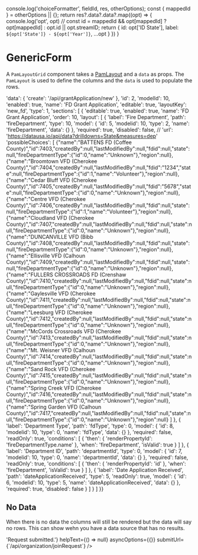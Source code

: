 
  console.log('choiceFormatter', fieldId, res, otherOptions);
  const { mappedId } = otherOptions || {};
  return res?.data?.data?.map((opt) => {
    console.log('opt', opt)
    // const id = mappedId && opt[mappedId] ? opt[mappedId] : opt.id || opt.streamID;
    return { id: opt['ID State'], label: `${opt['State']} - ${opt['Year']}`, ...opt }
  })
}

<Meta title="Form/GenericForm" component={GenericForm} />


# GenericForm

A `PamLayoutGrid` component takes a [PamLayout](/?path=/dataStructures/pamLayout) and a `data` as props. The `PamLayout` is used to define the columns and the `data` is used to populate the rows.

  'data': {
    'create': '/api/grantApplication/new'
  },
  'id': 2,
  'modelId': 10,
  'enabled': true,
  'name': 'FD Grant Application',
  'editable': true,
  'layoutKey': 'new_fd',
  'type': 1,
  'sections': [
    {
      'editable': true,
      'enabled': true,
      'name': 'FD Grant Application',
      'order': 10,
      'layout': [
        {
          'label': 'Fire Department',
          'path': 'fireDepartment',
          'type': 10,
          'model': {
            'id': 5,
            'modelid': 10,
            'type': 2,
            'name': 'fireDepartment',
            'data': {}
          },
          'required': true,
          'disabled': false,
          // 'url': 'https://datausa.io/api/data?drilldowns=State&measures=dep'
          'possibleChoices': [
            {"name":"BATTENS FD (Coffee County)","id":7403,"createdBy":null,"lastModifiedBy":null,"fdid":null,"state":null,"fireDepartmentType":{"id":0,"name":"Unknown"},"region":null},{"name":"Broomtown VFD (Cherokee County)","id":7404,"createdBy":null,"lastModifiedBy":null,"fdid":"1234","state":null,"fireDepartmentType":{"id":1,"name":"Volunteer"},"region":null},{"name":"Cedar Bluff VFD (Cherokee County)","id":7405,"createdBy":null,"lastModifiedBy":null,"fdid":"5678","state":null,"fireDepartmentType":{"id":0,"name":"Unknown"},"region":null},{"name":"Centre VFD (Cherokee County)","id":7406,"createdBy":null,"lastModifiedBy":null,"fdid":null,"state":null,"fireDepartmentType":{"id":1,"name":"Volunteer"},"region":null},{"name":"Cloudland VFD (Cherokee County)","id":7407,"createdBy":null,"lastModifiedBy":null,"fdid":null,"state":null,"fireDepartmentType":{"id":0,"name":"Unknown"},"region":null},{"name":"DUNCANVILLE VFD (Bibb County)","id":7408,"createdBy":null,"lastModifiedBy":null,"fdid":null,"state":null,"fireDepartmentType":{"id":0,"name":"Unknown"},"region":null},{"name":"Ellisville VFD (Calhoun County)","id":7409,"createdBy":null,"lastModifiedBy":null,"fdid":null,"state":null,"fireDepartmentType":{"id":0,"name":"Unknown"},"region":null},{"name":"FULLERS CROSSROADS FD (Crenshaw County)","id":7410,"createdBy":null,"lastModifiedBy":null,"fdid":null,"state":null,"fireDepartmentType":{"id":0,"name":"Unknown"},"region":null},{"name":"Gaylesville VFD (Cherokee County)","id":7411,"createdBy":null,"lastModifiedBy":null,"fdid":null,"state":null,"fireDepartmentType":{"id":0,"name":"Unknown"},"region":null},{"name":"Leesburg VFD (Cherokee County)","id":7412,"createdBy":null,"lastModifiedBy":null,"fdid":null,"state":null,"fireDepartmentType":{"id":0,"name":"Unknown"},"region":null},{"name":"McCords Crossroads VFD (Cherokee County)","id":7413,"createdBy":null,"lastModifiedBy":null,"fdid":null,"state":null,"fireDepartmentType":{"id":0,"name":"Unknown"},"region":null},{"name":"Mt. Weisner VFD (Calhoun County)","id":7414,"createdBy":null,"lastModifiedBy":null,"fdid":null,"state":null,"fireDepartmentType":{"id":0,"name":"Unknown"},"region":null},{"name":"Sand Rock VFD (Cherokee County)","id":7415,"createdBy":null,"lastModifiedBy":null,"fdid":null,"state":null,"fireDepartmentType":{"id":0,"name":"Unknown"},"region":null},{"name":"Spring Creek VFD (Cherokee County)","id":7416,"createdBy":null,"lastModifiedBy":null,"fdid":null,"state":null,"fireDepartmentType":{"id":0,"name":"Unknown"},"region":null},{"name":"Spring Garden VFD (Calhoun County)","id":7417,"createdBy":null,"lastModifiedBy":null,"fdid":null,"state":null,"fireDepartmentType":{"id":0,"name":"Unknown"},"region":null}
            ]
        },
        {
          'label': 'Department Type',
          'path': 'fdType',
          'type': 0,
          'model': {
            'id': 8,
            'modelid': 10,
            'type': 0,
            'name': 'fdType',
            'data': {}
          },
          'required': false,
          'readOnly': true,
          'conditions': [
            {
              'then': {
                'renderPropertyId': 'fireDepartmentType.name'
              },
              'when': 'fireDepartment',
              'isValid': true
            }
          ]
        },
        {
          'label': 'Department ID',
          'path': 'departmentId',
          'type': 0,
          'model': {
            'id': 7,
            'modelid': 10,
            'type': 0,
            'name': 'departmentId',
            'data': {}
          },
          'required': false,
          'readOnly': true,
          'conditions': [
            {
              'then': {
                'renderPropertyId': 'id'
              },
              'when': 'fireDepartment',
              'isValid': true
            }
          ]
        },
        {
          'label': 'Date Application Received',
          'path': 'dateApplicationReceived',
          'type': 5,
          'readOnly': true,
          'model': {
            'id': 6,
            'modelid': 10,
            'type': 5,
            'name': 'dateApplicationReceived',
            'data': {}
          },
          'required': true,
          'disabled': false
        }
      ]
    }
  ]
}}

## No Data

When there is no data the columns will still be rendered but the data will say no rows. This can show wehn you have a data source that has no results.

<Canvas>
  <Story name="No Data">
  <Router>
    <GenericForm
        layoutOptions={layout}
        domainUrl={""}
        successUrl="/"
        cancelUrl="/"
        twoColumn={true}
        headerTitle="Request Access"
        unitLabel="Organization Access Request"
        formatSubmitMessage={() => 'Request submitted.'}
        helpText={() => null}
        asyncOptions={{}}
        submitUrl={`/api/organization/joinRequest`}
      />
    </Router>
  </Story>
</Canvas>